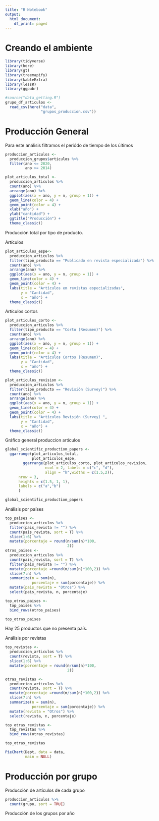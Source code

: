 ```yaml
---
title: "R Notebook"
output:
  html_document:
    df_print: paged
---
```


# Creando el ambiente

```r
library(tidyverse)
library(here)
library(gt)
library(treemapify)
library(kableExtra)
library(lessR)
library(ggpubr)
```


```r
#source("data_getting.R")
grupo_df_articulos <-  
  read_csv(here("data", 
                "grupos_produccion.csv"))
```


# Producción General

Para este análisis filtramos el periódo de tiempo de los últimos 

```r
produccion_articulos <- 
  produccion_grupos$articulos %>% 
  filter(ano <= 2020,
         ano >= 2014) 
```



```r
plot_articulos_total <- 
  produccion_articulos %>% 
  count(ano) %>% 
  arrange(ano) %>% 
  ggplot(aes(x = ano, y = n, group = 1)) +
  geom_line(color = 4) +
  geom_point(color = 4) +
  xlab("año") +
  ylab("cantidad") +
  ggtitle("Producción") +
  theme_classic()
```


Producción total por tipo de producto.  

Artículos

```r
plot_articulos_espe<- 
  produccion_articulos %>% 
  filter(tipo_producto == "Publicado en revista especializada") %>% 
  count(ano) %>% 
  arrange(ano) %>% 
  ggplot(aes(x = ano, y = n, group = 1)) +
  geom_line(color = 4) +
  geom_point(color = 4) +
  labs(title = "Artículos en revistas especializadas",
       y = "Cantidad",
       x = "año") +
  theme_classic()
```

Artículos cortos

```r
plot_articulos_corto <- 
  produccion_articulos %>% 
  filter(tipo_producto == "Corto (Resumen)") %>% 
  count(ano) %>% 
  arrange(ano) %>% 
  ggplot(aes(x = ano, y = n, group = 1)) +
  geom_line(color = 4) +
  geom_point(color = 4) +
  labs(title = "Artículos Cortos (Resumen)",
       y = "Cantidad",
       x = "año") +
  theme_classic()
```

```r
plot_articulos_revision <- 
  produccion_articulos %>% 
  filter(tipo_producto == "Revisión (Survey)") %>% 
  count(ano) %>% 
  arrange(ano) %>% 
  ggplot(aes(x = ano, y = n, group = 1)) +
  geom_line(color = 4) +
  geom_point(color = 4) +
  labs(title = "Artículos Revisión (Survey) ",
       y = "Cantidad",
       x = "año") +
  theme_classic()
```

Gráfico general produccion artículos

```r
global_scientific_production_papers <- 
  ggarrange(plot_articulos_total,
            plot_articulos_espe,
        ggarrange(plot_articulos_corto, plot_articulos_revision, 
                  ncol = 2, labels = c("c", "d"), 
                  align = "h",widths = c(1.5,2)),  
      nrow = 3, 
      heights = c(1.5, 1, 1),
      labels = c("a","b") 
      ) 

global_scientific_production_papers
```


Análisis por países

```r
top_paises <- 
  produccion_articulos %>% 
  filter(pais_revista != "") %>% 
  count(pais_revista, sort = T) %>%
  slice(1:6) %>% 
  mutate(porcentaje = round(n/sum(n)*100, 
                            2))
otros_paises <- 
  produccion_articulos %>% 
  count(pais_revista, sort = T) %>%
  filter(pais_revista != "") %>% 
  mutate(porcentaje =round(n/sum(n)*100,2)) %>% 
  slice(7:n) %>% 
  summarize(n = sum(n),
            porcentaje = sum(porcentaje)) %>% 
  mutate(pais_revista = "Otros") %>% 
  select(pais_revista, n, porcentaje)

top_otras_paises <- 
  top_paises %>% 
  bind_rows(otros_paises)

top_otras_paises
```

Hay 25 productos que no presenta país. 

Análisis por revistas

```r
top_revistas <- 
  produccion_articulos %>% 
  count(revista, sort = T) %>%
  slice(1:6) %>% 
  mutate(porcentaje = round(n/sum(n)*100, 
                            2))

otras_revistas <- 
  produccion_articulos %>% 
  count(revista, sort = T) %>%
  mutate(porcentaje =round(n/sum(n)*100,2)) %>% 
  slice(7:n) %>% 
  summarize(n = sum(n),
            porcentaje = sum(porcentaje)) %>% 
  mutate(revista = "Otros") %>% 
  select(revista, n, porcentaje)

top_otras_revistas <- 
  top_revistas %>% 
  bind_rows(otras_revistas)

top_otras_revistas
```


```r
PieChart(Dept, data = data,
         main = NULL)
```


# Producción por grupo 

Producción de artículos de cada grupo 

```r
produccion_articulos %>% 
  count(grupo, sort = TRUE)
```

Producción de los grupos por año

```r

```




